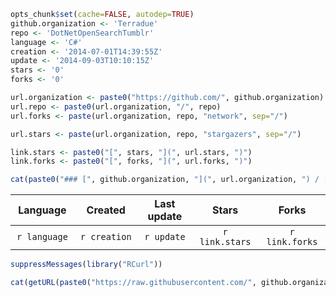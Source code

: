 ```r
opts_chunk$set(cache=FALSE, autodep=TRUE)
github.organization <- 'Terradue'
repo <- 'DotNetOpenSearchTumblr'
language <- 'C#'
creation <- '2014-07-01T14:39:55Z'
update <- '2014-09-03T10:10:15Z'
stars <- '0'
forks <- '0'
```
```r
url.organization <- paste0("https://github.com/", github.organization)
url.repo <- paste0(url.organization, "/", repo)
url.forks <- paste(url.organization, repo, "network", sep="/")

url.stars <- paste(url.organization, repo, "stargazers", sep="/")

link.stars <- paste0("[", stars, "](", url.stars, ")")
link.forks <- paste0("[", forks, "](", url.forks, ")")

cat(paste0("### [", github.organization, "](", url.organization, ") / [", repo, "](", url.repo, ")")) 
```

|    Language   | Created       | Last update | Stars          | Forks          | 
|:-------------:|:-------------:|:-----------:|:--------------:|:--------------:|
| `r language`  | `r creation`  | `r update`  | `r link.stars` | `r link.forks` |


```r
suppressMessages(library("RCurl"))

cat(getURL(paste0("https://raw.githubusercontent.com/", github.organization, "/", repo, "/master/README.md")))
```


